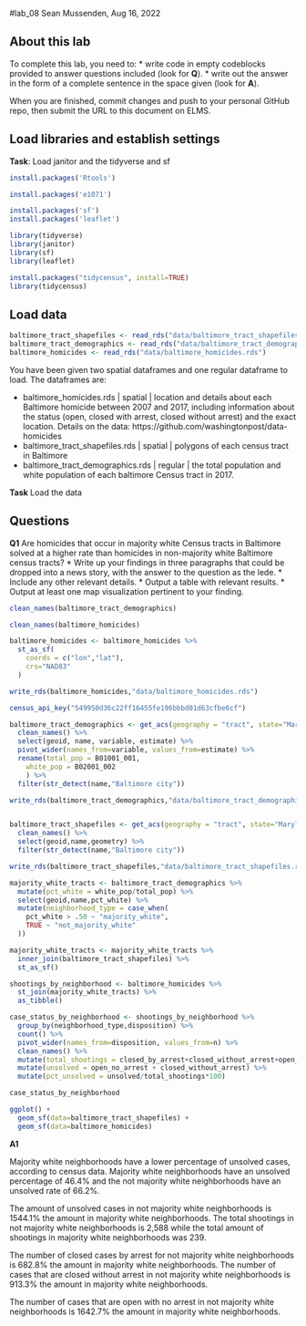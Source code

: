 #lab_08
Sean Mussenden, Aug 16, 2022

## About this lab

To complete this lab, you need to:
* write code in empty codeblocks provided to answer questions included (look for **Q**).
* write out the answer in the form of a complete sentence in the space given (look for **A**).

When you are finished, commit changes and push to your personal GitHub repo, then submit the URL to this document on ELMS.

## Load libraries and establish settings
**Task**: Load janitor and the tidyverse and sf

```r

install.packages('Rtools')

install.packages('e1071')

install.packages('sf')
install.packages('leaflet')

library(tidyverse)
library(janitor)
library(sf)
library(leaflet)

install.packages("tidycensus", install=TRUE)
library(tidycensus)

```

## Load data

```r

baltimore_tract_shapefiles <- read_rds("data/baltimore_tract_shapefiles.rds")
baltimore_tract_demographics <- read_rds("data/baltimore_tract_demographics.rds")
baltimore_homicides <- read_rds("data/baltimore_homicides.rds")

```

You have been given two spatial dataframes and one regular dataframe to load.  The dataframes are:

* baltimore_homicides.rds | spatial | location and details about each Baltimore homicide between 2007 and 2017, including information about the status (open, closed with arrest, closed without arrest) and the exact location. Details on the data: https://github.com/washingtonpost/data-homicides
* baltimore_tract_shapefiles.rds | spatial | polygons of each census tract in Baltimore
* baltimore_tract_demographics.rds | regular | the total population and white population of each baltimore Census tract in 2017.

**Task** Load the data

## Questions

**Q1** Are homicides that occur in majority white Census tracts in Baltimore solved at a higher rate than homicides in non-majority white Baltimore census tracts?
* Write up your findings in three paragraphs that could be dropped into a news story, with the answer to the question as the lede. 
* Include any other relevant details.
* Output a table with relevant results. 
* Output at least one map visualization pertinent to your finding.


```r
clean_names(baltimore_tract_demographics)

clean_names(baltimore_homicides)

baltimore_homicides <- baltimore_homicides %>%
  st_as_sf(
    coords = c("lon","lat"),
    crs="NAD83"
  )

write_rds(baltimore_homicides,"data/baltimore_homicides.rds")

census_api_key("549950d36c22ff16455fe196bbbd01d63cfbe6cf")

baltimore_tract_demographics <- get_acs(geography = "tract", state="Maryland", variables = c( "B01001_001","B02001_002"), year = 2017) %>%
  clean_names() %>%
  select(geoid, name, variable, estimate) %>%
  pivot_wider(names_from=variable, values_from=estimate) %>%
  rename(total_pop = B01001_001,
    white_pop = B02001_002
    ) %>%
  filter(str_detect(name,"Baltimore city"))

write_rds(baltimore_tract_demographics,"data/baltimore_tract_demographics.rds")


baltimore_tract_shapefiles <- get_acs(geography = "tract", state="Maryland", variables = c( "B01001_001"), year = 2017, geometry = TRUE) %>%
  clean_names() %>%
  select(geoid,name,geometry) %>%
  filter(str_detect(name,"Baltimore city"))

write_rds(baltimore_tract_shapefiles,"data/baltimore_tract_shapefiles.rds")


```

```r

majority_white_tracts <- baltimore_tract_demographics %>%
  mutate(pct_white = white_pop/total_pop) %>%
  select(geoid,name,pct_white) %>%
  mutate(neighborhood_type = case_when(
    pct_white > .50 ~ "majority_white",
    TRUE ~ "not_majority_white"
  ))

majority_white_tracts <- majority_white_tracts %>%
  inner_join(baltimore_tract_shapefiles) %>%
  st_as_sf()

shootings_by_neighborhood <- baltimore_homicides %>%
  st_join(majority_white_tracts) %>%
  as_tibble()

case_status_by_neighborhood <- shootings_by_neighborhood %>%
  group_by(neighborhood_type,disposition) %>%
  count() %>%
  pivot_wider(names_from=disposition, values_from=n) %>%
  clean_names() %>%
  mutate(total_shootings = closed_by_arrest+closed_without_arrest+open_no_arrest) %>%
  mutate(unsolved = open_no_arrest + closed_without_arrest) %>%
  mutate(pct_unsolved = unsolved/total_shootings*100)

case_status_by_neighborhood

ggplot() +
  geom_sf(data=baltimore_tract_shapefiles) +
  geom_sf(data=baltimore_homicides)

```

**A1** 

Majority white neighborhoods have a lower percentage of unsolved cases, according to census data. Majority white neighborhoods have an unsolved percentage of 46.4% and the not majority white neighborhoods have an unsolved rate of 66.2%. 

The amount of unsolved cases in not majority white neighborhoods is 1544.1% the amount in majority white neighborhoods. The total shootings in not majority white neighborhoods is 2,588 while the total amount of shootings in majority white neighborhoods was 239. 

The number of closed cases by arrest for not majority white neighborhoods is 682.8% the amount in majority white neighborhoods. The number of cases that are closed without arrest in not majority white neighborhoods is 913.3% the amount in majority white neighborhoods. 

The number of cases that are open with no arrest in not majority white neighborhoods is 1642.7% the amount in majority white neighborhoods. 
